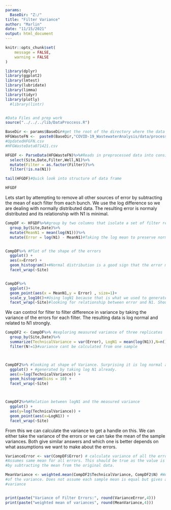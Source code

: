 ```yaml
---
params:
  BaseDir: "Z:/"
title: "Filter Variance"
author: "Marlin"
date: "11/15/2021"
output: html_document
---
```



```r
knitr::opts_chunk$set(
	message = FALSE,
	warning = FALSE
)
```


```r
library(dplyr)
library(ggplot2)
library(lmtest)
library(lubridate)
library(limma)
library(tidyr)
library(plotly)
  #library(lintr)


#Data Files and prep work
source("../../../lib/DataProccess.R")
```



```r
BaseDir <- params$BaseDir#get the root of the directory where the data is stored
HFGWasteFN <-  paste0(BaseDir,"COVID-19_WastewaterAnalysis/data/processed/UpdatedHFGFN.csv")
#UpdatedHFGFN.csv
#HFGWasteData071421.csv

HFGDF <- ParseData(HFGWasteFN)%>%#Reads in preprocessed data into consistent format
  select(Site,Date,Filter,Well,N1)%>%
  mutate(Filter = as.factor(Filter))%>%
  filter(!is.na(N1))

tail(HFGDF)#Quick look into structure of data frame

HFGDF
```





Lets start by attempting to remove all other sources of error by subtracting the mean of each filter from each bunch. We use the log difference so we are dealing with normally distributed data. The resulting error is normaly distributed and its relationship with N1 is minimal.

```r

CompDF <- HFGDF%>%#group by two columns that isolate a set of filter replicates
  group_by(Site,Date)%>%
  mutate(MeanN1 = mean(log(N1)))%>%
  mutate(Error = log(N1) - MeanN1)#Taking the log mean to preserve normal distribution


CompDF%>% #Plot of the shape of the errors
  ggplot() + 
  aes(x=Error) +
  geom_histogram()+#Normal distribution is a good sign that the error model is correct
  facet_wrap(~Site)


CompDF%>%
  ggplot()+
  geom_point(aes(x = MeanN1,y = Error) , size=1)+
  scale_y_log10()+#Using logN1 because that is what we used to generate the error
  facet_wrap(~Site)#looking for relationship between error and N1. Should be flat

```

We can control for filter to filter difference in variance by taking the variance of the errors for each filter. The resulting data is log normal and related to N1 strongly.

```r

CompDF2 <- CompDF%>% #exploring measured variance of three replicates
  group_by(Site,Date)%>%
  summarize(TechnicalVariance = var(Error), LogN1 = mean(log(N1)),N=n())%>%
  filter(N!=1)#variance cant be calculated from one sample



CompDF2%>% #looking at shape of Variance. Surprising it is log normal as it was
  ggplot() + #generated by taking log N1 already.
  aes(x=log(TechnicalVariance)) +
  geom_histogram(bins = 10) +
  facet_wrap(~Site)



CompDF2%>%#Relation between logN1 and the measured variance
  ggplot() + 
  aes(y=log(TechnicalVariance)) + 
  geom_point(aes(x=LogN1)) +
  facet_wrap(~Site)

```

From this we can calculate the variance to get a handle on this. We can either take the variance of the errors or we can take the mean of the sample variances. Both give similar answers and which one is better depends on what assumptions we want to make about the errors.

```r

VarianceError <- var(CompDF$Error) # calculate variance of all the errors.
#Assumes same mean for all errors. This should be true as the value is generated
#by subtracting the mean from the original data.

MeanVariance <- weighted.mean(CompDF2$TechnicalVariance, CompDF2$N) #Weighted Mean
#of the variance. Does not assume each sample mean is equal but gives a larger
#variance


print(paste("Variance of Filter Errors:", round(VarianceError,4)))
print(paste("weighted mean of variances", round(MeanVariance,4)))
```

